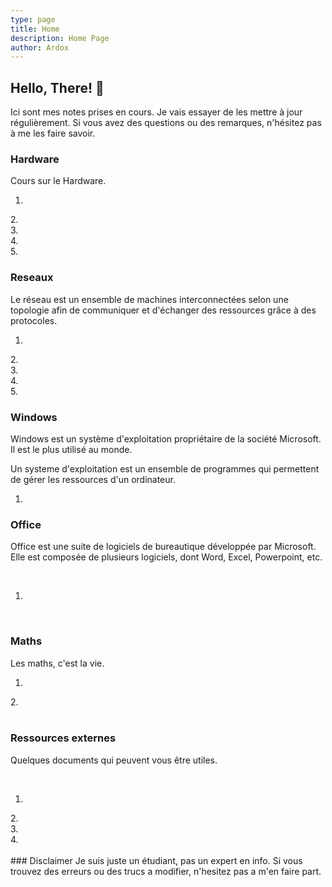 ```yaml
---
type: page
title: Home
description: Home Page
author: Ardox
---
```


## Hello, There! 👋

Ici sont mes notes prises en cours. Je vais essayer de les mettre à jour régulièrement.  Si vous avez des questions ou des remarques, n'hésitez pas à me les faire savoir.


### Hardware

Cours sur le Hardware. 
<br />

1. <Entry text="L'ordinateur" link="/hardware/ordinateur" level="1" />
<div className="seperator"></div>
2. <Entry text="Les Composants" link="/hardware/Composants" level="1" />
<div className="seperator"></div>
3. <Entry text="L'Architecture et les Bus" link="/hardware/Architecture" level="2" />
<div className="seperator"></div>
4. <Entry text="Systeme de fichiers et BIOS" link="/hardware/BIOS" level="2" />
<div className="seperator"></div>
5. <Entry text="Stockage et Raid" link="/hardware/Stockage" level="3" />
<div className="seperator"></div>


### Reseaux
Le réseau est un ensemble de machines interconnectées selon une topologie afin de communiquer et d'échanger des ressources grâce à des protocoles.
<br />

1. <Entry text="Comment gère-t-on un réseau ?" link="/reseaux/gerer" level="1" />
<div className="seperator"></div>
2. <Entry text="De quels equipements se compose-t-il ?" link="/reseaux/equipements" level="1" />
<div className="seperator" />
3. <Entry text="Comment ces équipements sont-ils connectés entre eux ?" link="/reseaux/connexion" level="2" />
<div className="seperator" />
4. <Entry text="Les différentes topologies" link="/reseaux/topologies" level="2" />
<div className="seperator" />
5. <Entry text="A quelle echelle sont ils déployés ?" link="/reseaux/deploy" level="3" />
<div className="seperator" />


### Windows
Windows est un système d'exploitation propriétaire de la société Microsoft. Il est le plus utilisé au monde.

Un systeme d'exploitation est un ensemble de programmes qui permettent de gérer les ressources d'un ordinateur.
<br />

1. <Entry text="Les bases des OS" link="/windows/bases" level="1" />
<div className="seperator"></div>


### Office
Office est une suite de logiciels de bureautique développée par Microsoft. Elle est composée de plusieurs logiciels, dont Word, Excel, Powerpoint, etc.

<br />

1. <Entry text="Excel" link="/office/excel" level="1" />
<div className="seperator"></div>
<br />
<div className="separator" />

### Maths
Les maths, c'est la vie.
<br />

1. <Entry text="LaTeX (cours que pour moi)" link="/maths/latex" level="1" />
<div className="seperator"></div>
2. <Entry text="Algorithmes" link="/maths/algo" level="1" />
<div className="seperator"></div>
<br />

### Ressources externes
Quelques documents qui peuvent vous être utiles.

<br />

1. <Ressource text="Excel: Les fonctions de base" link="https://supdevinci-my.sharepoint.com/:x:/g/personal/adrian_arjoca_supdevinci-edu_fr/EZxwnLfXBBJEkVTZjFLzLJkBv99q2iQb3Cb4CVjo6_yr4Q?e=H4r5ht" format="excel" />
<div className="seperator"></div>
2. <Ressource text="Excel: exo sur les soldes" link="https://supdevinci-my.sharepoint.com/:x:/g/personal/adrian_arjoca_supdevinci-edu_fr/Ee49hLZ2FotOjEYev_zinD8BMqQPW3_J5G0cmYw6M-ri-g?e=mks5lZ" format="excel" />
<div className="seperator"></div>
3. <Ressource text="Excel: exo SI ET OU" link="https://supdevinci-my.sharepoint.com/:x:/g/personal/adrian_arjoca_supdevinci-edu_fr/EbII_sAZlU5NqHUN4u9Y01kBGCvvgM31KrMbBRbS9C4f9A?e=3TbI2E" format="excel" />
<div className="seperator"></div>
4. <Ressource text="Excel: exo sur les graphiques" link="https://supdevinci-my.sharepoint.com/:x:/g/personal/adrian_arjoca_supdevinci-edu_fr/EXoO9jX9n8lMjp465X3lYpABGyFvpOBhlg8gk-58mQhltw?e=816I1C" format="excel" />
<div className="seperator"></div>

<br />
### Disclaimer
Je suis juste un étudiant, pas un expert en info. Si vous trouvez des erreurs ou des trucs a modifier, n'hesitez pas a m'en faire part.
<div className="separator" />
